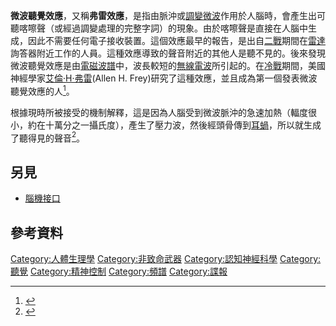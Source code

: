 '''微波聽覺效應'''，又稱'''弗雷效應'''，是指由脈沖或[[調變|調變]][[微波|微波]]作用於人腦時，會產生出可聽喀嚓聲（或經過調變處理的完整字詞）的現象。由於喀嚓聲是直接在人腦中生成，因此不需要任何電子接收裝置。這個效應最早的報告，是出自[[二戰|二戰]]期間在[[雷達|雷達]]詢答器附近工作的人員。這種效應導致的聲音附近的其他人是聽不見的。後來發現微波聽覺效應是由[[電磁波譜|電磁波譜]]中，波長較短的[[無線電波|無線電波]]所引起的。在[[冷戰|冷戰]]期間，美國神經學家[[艾倫·H·弗雷|艾倫·H·弗雷]](Allen H. Frey)研究了這種效應，並且成為第一個發表微波聽覺效應的人<ref>{{cite journal | url=http://jap.physiology.org/content/17/4/689.abstract?sid=7c073ad2-6324-4b47-94e1-124dc0a5f154 | journal=Journal of Applied Physiology | volume=17 | pages=689–692 | year=1962 | title=Human auditory system response to modulated electromagnetic energy | author=Allan H. Frey | accessdate=21 August 2011 | pmid=13895081 | archive-date=2016-10-15 | archive-url=https://web.archive.org/web/20161015190239/http://jap.physiology.org/content/17/4/689.abstract?sid=7c073ad2-6324-4b47-94e1-124dc0a5f154 }}</ref>。

根據現時所被接受的機制解釋，這是因為人腦受到微波脈沖的急速加熱（輻度很小，約在十萬分之一攝氏度），產生了壓力波，然後經頭骨傳到[[耳蝸|耳蝸]]，所以就生成了聽得見的聲音<ref name="rfmwsafe">{{cite book|last=Kitchen|first=Ronald|title=Radio frequency and microwave radiation safety handbook|url=http://books.google.com/?id=u3XBfkaTQcwC&pg=PA60&dq=microwave+injury&cd=109#v=onepage&q=microwave%20injury&f=false|date=2001-10-02|publisher=Newnes|isbn=978-0-7506-4355-9|page=60}}</ref>。

==另見==
*[[腦機接口|腦機接口]]

==參考資料==
{{reflist}}

[[Category:人體生理學|Category:人體生理學]]
[[Category:非致命武器|Category:非致命武器]]
[[Category:認知神經科學|Category:認知神經科學]]
[[Category:聽覺|Category:聽覺]]
[[Category:精神控制|Category:精神控制]]
[[Category:頻譜|Category:頻譜]]
[[Category:諜報|Category:諜報]]